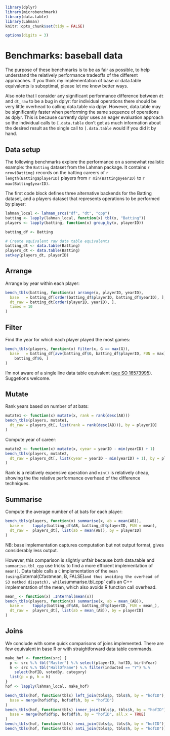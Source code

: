 <!--
%\VignetteEngine{knitr}
%\VignetteIndexEntry{Baseball benchmarks}
-->

```r
library(dplyr)
library(microbenchmark)
library(data.table)
library(Lahman)
knitr::opts_chunk$set(tidy = FALSE)

options(digits = 3)
```

# Benchmarks: baseball data

The purpose of these benchmarks is to be as fair as possible, to help understand the relatively performance tradeoffs of the different approaches. If you think my implementation of base or data.table equivalents is suboptimal, please let me know better ways.

Also note that I consider any significant performance difference between `dt` and `dt_raw` to be a bug in dplyr: for individual operations there should be very little overhead to calling data.table via dplyr. However, data.table may be significantly faster when performing the same sequence of operations as dplyr. This is because currently dplyr uses an eager evaluation approach so the individual calls to `[.data.table` don't get as much information about the desired result as the single call to `[.data.table` would if you did it by hand.

## Data setup

The following benchmarks explore the performance on a somewhat realistic example: the `Batting` dataset from the Lahman package. It contains `r nrow(Batting)` records on the batting careers of `r length(Batting$playerID)` players from `r min(Batting$yearID)` to `r max(Batting$yearID)`.

The first code block defines three alternative backends for the Batting dataset, and a players dataset that represents operations to be performed by player:

```r
lahman_local <- lahman_srcs("df", "dt", "cpp")
batting <- lapply(lahman_local, function(x) tbl(x, "Batting"))
players <- lapply(batting, function(x) group_by(x, playerID))

batting_df <- Batting

# Create equivalent raw data table equivalents
batting_dt <- data.table(Batting)
players_dt <- data.table(Batting)
setkey(players_dt, playerID)
```

## Arrange

Arrange by year within each player:

```r
bench_tbls(batting, function(x) arrange(x, playerID, yearID),
  base   = batting_df[order(batting_df$playerID, batting_df$yearID), ],
  dt_raw = batting_dt[order(playerID, yearID), ],
  times = 10
)
```

## Filter

Find the year for which each player played the most games:

```r
bench_tbls(players, function(x) filter(x, G == max(G)),
  base   = batting_df[ave(batting_df$G, batting_df$playerID, FUN = max) ==
    batting_df$G, ]
)
```

I'm not aware of a single line data table equivalent ([see SO 16573995](not aware of single line dt equivalent, http://stackoverflow.com/questions/16573995/)). Suggetions welcome.

## Mutate

Rank years based on number of at bats:

```r
mutate1 <- function(x) mutate(x, rank = rank(desc(AB)))
bench_tbls(players, mutate1,
  dt_raw = players_dt[, list(rank = rank(desc(AB))), by = playerID]
)
```

Compute year of career:

```r
mutate2 <- function(x) mutate(x, cyear = yearID - min(yearID) + 1)
bench_tbls(players, mutate2,
  dt_raw = players_dt[, list(cyear = yearID - min(yearID) + 1), by = playerID]
)
```

Rank is a relatively expensive operation and `min()` is relatively cheap, showing the the relative performance overhead of the difference techniques.

## Summarise

Compute the average number of at bats for each player:

```r
bench_tbls(players, function(x) summarise(x, ab = mean(AB)),
  base =    tapply(batting_df$AB, batting_df$playerID, FUN = mean),
  dt_raw =  players_dt[, list(ab = mean(AB)), by = playerID]
)
```

NB: base implementation captures computation but not output format, gives considerably less output.

However, this comparison is slightly unfair because both data.table and `summarise.tbl_cpp` use tricks to find a more efficient implementation of `mean()`. Data table calls a `C` implementation of the `mean (using `.External(Cfastmean, B, FALSE)`   and thus avoiding the overhead of S3 method dispatch), while `summarise.tbl_cpp` calls an C++ implementation of the mean, which also avoids R function call overhead.

```r
mean_ <- function(x) .Internal(mean(x))
bench_tbls(players, function(x) summarise(x, ab = mean_(AB)),
  base =    tapply(batting_df$AB, batting_df$playerID, FUN = mean_),
  dt_raw =  players_dt[, list(ab = mean_(AB)), by = playerID]
)
```

## Joins

We conclude with some quick comparisons of joins implemented. There are few equivalent in base R or with straightforward data table commands.

```r
make_hof <- function(src) {
  p <- src %.% tbl("Master") %.% select(playerID, hofID, birthYear)
  h <- src %.% tbl("HallOfFame") %.% filter(inducted == "Y") %.% 
    select(hofID, votedBy, category)
  list(p = p, h = h)
}
hof <- lapply(lahman_local, make_hof)

bench_tbls(hof, function(tbls) left_join(tbls$p, tbls$h, by = "hofID"),
  base = merge(hof$df$p, hof$df$h, by = "hofID")
)
bench_tbls(hof, function(tbls) inner_join(tbls$p, tbls$h, by = "hofID"),
  base = merge(hof$df$p, hof$df$h, by = "hofID", all.x = TRUE)
)
bench_tbls(hof, function(tbls) semi_join(tbls$p, tbls$h, by = "hofID"))
bench_tbls(hof, function(tbls) anti_join(tbls$p, tbls$h, by = "hofID"))
```
